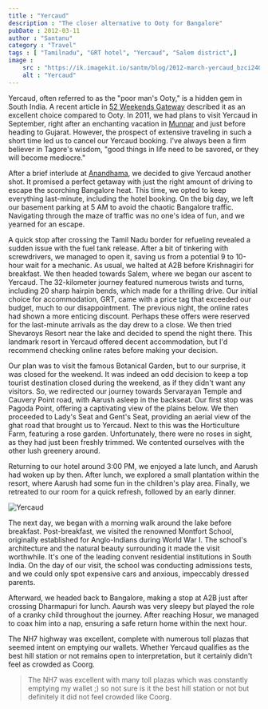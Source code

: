 ```yaml
---
title : "Yercaud"
description : "The closer alternative to Ooty for Bangalore"
pubDate : 2012-03-11
author : "Santanu"
category : "Travel"
tags : [ "Tamilnadu", "GRT hotel", "Yercaud", "Salem district",]
image :
    src : "https://ik.imagekit.io/santm/blog/2012-march-yercaud_bzci24OnV.webp"
    alt : "Yercaud"
---
```



Yercaud, often referred to as the "poor man's Ooty," is a hidden gem in South India. A recent article in [52 Weekends Gateway](http://traveller.outlookindia.com/ "Guidebook 52 Weekend Breaks from Bangalore") described it as an excellent choice compared to Ooty. In 2011, we had plans to visit Yercaud in September, right after an enchanting vacation in [Munnar](http://blog.santm.com/2011/08/30/munnar-in-monsoon/ "munnar-in-monsoon") and just before heading to Gujarat. However, the prospect of extensive traveling in such a short time led us to cancel our Yercaud booking. I've always been a firm believer in Tagore's wisdom, "good things in life need to be savored, or they will become mediocre."

After a brief interlude at [Anandhama](blog/2012-03-04-anandhadam/ "anandhadam"), we decided to give Yercaud another shot. It promised a perfect getaway with just the right amount of driving to escape the scorching Bangalore heat. This time, we opted to keep everything last-minute, including the hotel booking. On the big day, we left our basement parking at 5 AM to avoid the chaotic Bangalore traffic. Navigating through the maze of traffic was no one's idea of fun, and we yearned for an escape.

A quick stop after crossing the Tamil Nadu border for refueling revealed a sudden issue with the fuel tank release. After a bit of tinkering with screwdrivers, we managed to open it, saving us from a potential 9 to 10-hour wait for a mechanic. As usual, we halted at A2B before Krishnagiri for breakfast. We then headed towards Salem, where we began our ascent to Yercaud. The 32-kilometer journey featured numerous twists and turns, including 20 sharp hairpin bends, which made for a thrilling drive. Our initial choice for accommodation, GRT, came with a price tag that exceeded our budget, much to our disappointment. The previous night, the online rates had shown a more enticing discount. Perhaps these offers were reserved for the last-minute arrivals as the day drew to a close. We then tried Shevaroys Resort near the lake and decided to spend the night there. This landmark resort in Yercaud offered decent accommodation, but I'd recommend checking online rates before making your decision.

Our plan was to visit the famous Botanical Garden, but to our surprise, it was closed for the weekend. It was indeed an odd decision to keep a top tourist destination closed during the weekend, as if they didn't want any visitors. So, we redirected our journey towards Servarayan Temple and Cauvery Point road, with Aarush asleep in the backseat. Our first stop was Pagoda Point, offering a captivating view of the plains below. We then proceeded to Lady's Seat and Gent's Seat, providing an aerial view of the ghat road that brought us to Yercaud. Next to this was the Horticulture Farm, featuring a rose garden. Unfortunately, there were no roses in sight, as they had just been freshly trimmed. We contented ourselves with the other lush greenery around.

Returning to our hotel around 3:00 PM, we enjoyed a late lunch, and Aarush had woken up by then. After lunch, we explored a small plantation within the resort, where Aarush had some fun in the children's play area. Finally, we retreated to our room for a quick refresh, followed by an early dinner.

<Image src={pic1} alt="Yercaud"/>

The next day, we began with a morning walk around the lake before breakfast. Post-breakfast, we visited the renowned Montfort School, originally established for Anglo-Indians during World War I. The school's architecture and the natural beauty surrounding it made the visit worthwhile. It's one of the leading convent residential institutions in South India. On the day of our visit, the school was conducting admissions tests, and we could only spot expensive cars and anxious, impeccably dressed parents.

Afterward, we headed back to Bangalore, making a stop at A2B just after crossing Dharmapuri for lunch. Aaursh was very sleepy but played the role of a cranky child throughout the journey. After reaching Hosur, we managed to coax him into a nap, ensuring a safe return home within the next hour.

The NH7 highway was excellent, complete with numerous toll plazas that seemed intent on emptying our wallets. Whether Yercaud qualifies as the best hill station or not remains open to interpretation, but it certainly didn't feel as crowded as Coorg.

> The NH7 was excellent with many toll plazas which was constantly emptying my wallet ;) so not sure is it the best hill station or not but definitely it did not feel crowded like Coorg.

